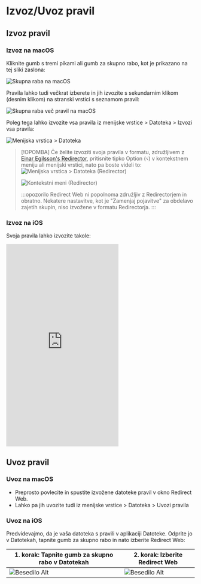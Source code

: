 # Izvoz/Uvoz pravil

## Izvoz pravil

### Izvoz na macOS

Kliknite gumb s tremi pikami ali gumb za skupno rabo, kot je prikazano na tej sliki zaslona:

![Skupna raba na macOS](/img/share-on-macos.png)

Pravila lahko tudi večkrat izberete in jih izvozite s sekundarnim klikom (desnim klikom) na stranski vrstici s seznamom pravil:

![Skupna raba več pravil na macOS](/img/multiselect-on-macos.png)

Poleg tega lahko izvozite vsa pravila iz menijske vrstice > Datoteka > Izvozi vsa pravila:

![Menijska vrstica > Datoteka](/img/menubar-file.png)

> [!OPOMBA]
> Če želite izvoziti svoja pravila v formatu, združljivem z [Einar Egilsson's Redirector](https://einaregilsson.com/redirector/), pritisnite tipko Option (`⌥`) v kontekstnem meniju ali menijski vrstici, nato pa boste videli to:
> ![Menijska vrstica > Datoteka (Redirector)](/img/menubar-file-redirector.png)
>
> ![Kontekstni meni (Redirector)](/img/context-menu-redirector.png)
>
> :::opozorilo
> Redirect Web ni popolnoma združljiv z Redirectorjem in obratno. Nekatere nastavitve, kot je "Zamenjaj pojavitve" za obdelavo zajetih skupin, niso izvožene v formatu Redirectorja.
> :::

### Izvoz na iOS

Svoja pravila lahko izvozite takole:

<iframe height="540" src="https://www.youtube.com/embed/uQ6-SLEMlT4" title="iOS Demo Video for exporting rules (YouTube)" frameborder="0" allow="accelerometer; autoplay; clipboard-write; encrypted-media; gyroscope; picture-in-picture; web-share" allowfullscreen></iframe>

## Uvoz pravil

### Uvoz na macOS

- Preprosto povlecite in spustite izvožene datoteke pravil v okno Redirect Web.
- Lahko pa jih uvozite tudi iz menijske vrstice > Datoteka > Uvozi pravila

### Uvoz na iOS

Predvidevajmo, da je vaša datoteka s pravili v aplikaciji Datoteke. Odprite jo v Datotekah, tapnite gumb za skupno rabo in nato izberite Redirect Web:

| 1. korak: Tapnite gumb za skupno rabo v Datotekah | 2. korak: Izberite Redirect Web         |
| ------------------------------------------------- | --------------------------------------- |
| ![Besedilo Alt](/img/files-share-ios.png)         | ![Besedilo Alt](/img/share-sheet-ios.png) |
